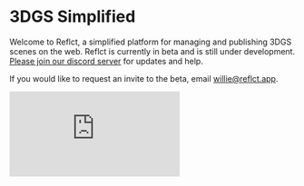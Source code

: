 # 3DGS Simplified
 
Welcome to Reflct, a simplified platform for managing and publishing 3DGS scenes on the web. Reflct is currently in beta and is still under development. [Please join our discord server](https://discord.gg/rfYNxSw3yx) for updates and help. 

If you would like to request an invite to the beta, email willie@reflct.app. 

<div style={{ position: 'relative', paddingBottom: '56.25%', height: 0, overflow: 'hidden', maxWidth: '100%', width: '100%', marginTop: '2rem', borderRadius: '10px', boxShadow: '0 4px 8px rgba(0, 0, 0, 0.1)' }}>
  <iframe 
    style={{ position: 'absolute', top: 0, left: 0, width: '100%', height: '100%', borderRadius: '10px' }}
    src="https://www.youtube.com/embed/Eogpwts5W_I?si=CKbS0tV2MaJYsCO6" 
    title="YouTube video player" 
    frameBorder="0" 
    allow="accelerometer; autoplay; clipboard-write; encrypted-media; gyroscope; picture-in-picture; web-share" 
    referrerPolicy="strict-origin-when-cross-origin" 
    allowFullScreen
  ></iframe>
</div>
